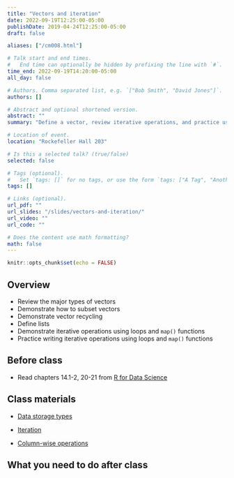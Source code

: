 ```yaml
---
title: "Vectors and iteration"
date: 2022-09-19T12:25:00-05:00
publishDate: 2019-04-24T12:25:00-05:00
draft: false

aliases: ["/cm008.html"]

# Talk start and end times.
#   End time can optionally be hidden by prefixing the line with `#`.
time_end: 2022-09-19T14:20:00-05:00
all_day: false

# Authors. Comma separated list, e.g. `["Bob Smith", "David Jones"]`.
authors: []

# Abstract and optional shortened version.
abstract: ""
summary: "Define a vector, review iterative operations, and practice using loops and map functions."

# Location of event.
location: "Rockefeller Hall 203"

# Is this a selected talk? (true/false)
selected: false

# Tags (optional).
#   Set `tags: []` for no tags, or use the form `tags: ["A Tag", "Another Tag"]` for one or more tags.
tags: []

# Links (optional).
url_pdf: ""
url_slides: "/slides/vectors-and-iteration/"
url_video: ""
url_code: ""

# Does the content use math formatting?
math: false
---
```


```r
knitr::opts_chunk$set(echo = FALSE)
```

## Overview

* Review the major types of vectors
* Demonstrate how to subset vectors
* Demonstrate vector recycling
* Define lists
* Demonstrate iterative operations using loops and `map()` functions
* Practice writing iterative operations using loops and `map()` functions

## Before class

* Read chapters 14.1-2, 20-21 from [R for Data Science](http://r4ds.had.co.nz/)

## Class materials

* [Data storage types](/notes/vectors/)
* [Iteration](/notes/iteration/)

* [Column-wise operations](https://dplyr.tidyverse.org/dev/articles/colwise.html)

## What you need to do after class

